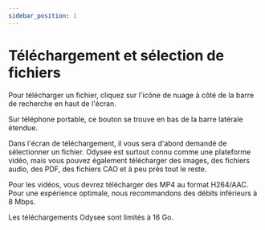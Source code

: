 ---
sidebar_position: 1
---

# Téléchargement et sélection de fichiers

Pour télécharger un fichier, cliquez sur l'icône de nuage à côté de la barre de recherche en haut de l'écran.

Sur téléphone portable, ce bouton se trouve en bas de la barre latérale étendue.

Dans l'écran de téléchargement, il vous sera d'abord demandé de sélectionner un fichier. Odysee est surtout connu comme une plateforme vidéo, mais vous pouvez également télécharger des images, des fichiers audio, des PDF, des fichiers CAO et à peu près tout le reste.

Pour les vidéos, vous devrez télécharger des MP4 au format H264/AAC. Pour une expérience optimale, nous recommandons des débits inférieurs à 8 Mbps.

Les téléchargements Odysee sont limités à 16 Go.
